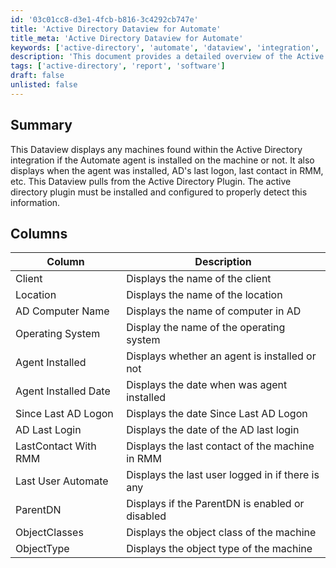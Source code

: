 ```yaml
---
id: '03c01cc8-d3e1-4fcb-b816-3c4292cb747e'
title: 'Active Directory Dataview for Automate'
title_meta: 'Active Directory Dataview for Automate'
keywords: ['active-directory', 'automate', 'dataview', 'integration', 'agent']
description: 'This document provides a detailed overview of the Active Directory Dataview for Automate, including the columns displayed and the information retrieved from the Active Directory Plugin. It covers machine detection based on agent installation, last logon details, and more.'
tags: ['active-directory', 'report', 'software']
draft: false
unlisted: false
---
```

## Summary

This Dataview displays any machines found within the Active Directory integration if the Automate agent is installed on the machine or not. It also displays when the agent was installed, AD's last logon, last contact in RMM, etc. This Dataview pulls from the Active Directory Plugin. The active directory plugin must be installed and configured to properly detect this information.

## Columns

| Column                   | Description                                         |
|--------------------------|-----------------------------------------------------|
| Client                   | Displays the name of the client                     |
| Location                 | Displays the name of the location                   |
| AD Computer Name         | Displays the name of computer in AD                 |
| Operating System         | Display the name of the operating system            |
| Agent Installed          | Displays whether an agent is installed or not       |
| Agent Installed Date     | Displays the date when was agent installed          |
| Since Last AD Logon     | Displays the date Since Last AD Logon               |
| AD Last Login            | Displays the date of the AD last login              |
| LastContact With RMM     | Displays the last contact of the machine in RMM     |
| Last User Automate       | Displays the last user logged in if there is any    |
| ParentDN                | Displays if the ParentDN is enabled or disabled     |
| ObjectClasses            | Displays the object class of the machine            |
| ObjectType               | Displays the object type of the machine             |













